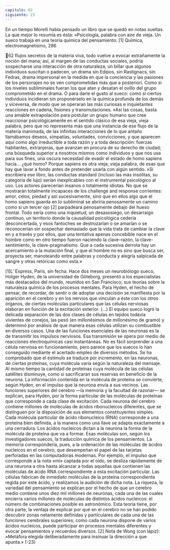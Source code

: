 ```yaml
---
capitulo: 62
siguiente: 23
---
```


En un tiempo Morelli había pensado un libro que se quedó en notas sueltas.
La que mejor lo resumía es ésta: «Psicología, palabra con aire de vieja. Un sueco
trabaja en una teoría química del pensamiento. [1] Química, electromagnetismo,
286

62
flujos secretos de la materia viva, todo vuelve a evocar extrañamente la noción
del mana; así, al margen de las conductas sociales, podría sospecharse una
interacción de otra naturaleza, un billar que algunos individuos suscitan o
padecen, un drama sin Edipos, sin Rastignacs, sin Fedras, drama impersonal en la
medida en que la conciencia y las pasiones de los personajes no se ven
comprometidas más que a posteriori. Como si los niveles subliminales fueran los
que atan y desatan el ovillo del grupo comprometido en el drama. O para darle
el gusto al sueco: como si ciertos individuos incidieran sin proponérselo en la
química profunda de los demás y viceversa, de modo que se operaran las más
curiosas e inquietantes reacciones en cadena, fisiones y transmutaciones.
»Así las cosas, basta una amable extrapolación para postular un grupo
humano que cree reaccionar psicológicamente en el sentido clásico de esa vieja,
vieja palabra, pero que no representa más que una instancia de ese flujo de la
materia inanimada, de las infinitas interacciones de lo que antaño llamábamos
deseos, simpatías, voluntades, convicciones, y que aparecen aquí como algo
irreductible a toda razón y a toda descripción: fuerzas habitantes, extranjeras,
que avanzan en procura de su derecho de ciudad; una búsqueda superior a
nosotros mismos como individuos y que nos usa para sus fines, una oscura
necesidad de evadir el estado de homo sapiens hacía... ¿qué homo? Porque
sapiens es otra vieja, vieja palabra, de esas que hay que lavar a fondo antes de
pretender usarla con algún sentido.
»Si escribiera ese libro, las conductas standard (incluso las más insólitas, su
categoría de lujo) serían inexplicables con el instrumental psicológico al uso. Los
actores parecerían insanos o totalmente idiotas. No que se mostrarán totalmente
incapaces de los challenge and response corrientes: amor, celos, piedad y así
sucesivamente, sino que en ellos algo que el homo sapiens guarda en lo
subliminal se abriría penosamente un camino como si un tercer ojo [2] parpadeara
penosamente debajo del hueso frontal. Todo sería como una inquietud, un
desasosiego, un desarraigo continuo, un territorio donde la causalidad
psicológica cedería desconcertada, y esos fantoches se destrozarían o se amarían
o se reconocerían sin sospechar demasiado que la vida trata de cambiar la clave
en y a través y por ellos, que una tentativa apenas concebible nace en el hombre
como en otro tiempo fueron naciendo la clave-razón, la clave-sentimiento, la
clave-pragmatismo. Que a cada sucesiva derrota hay un acercamiento a la
mutación final, y que el hombre no es sino que busca ser, proyecta ser,
manoteando entre palabras y conducta y alegría salpicada de sangre y otras
retóricas como esta.»

[1]L’ Express, París, sin fecha.
Hace dos meses un neurobiólogo sueco, Holger Hyden, de la universidad de Göteborg, presentó a los
especialistas más destacados del mundo, reunidos en San Francisco, sus teorías sobre la naturaleza
química de los procesos mentales. Para Hyden, el hecho de pensar, de recordar, de sentir o de adoptar
una decisión se manifiesta por la aparición en el cerebro y en los nervios que vinculan a éste con los otros
órganos, de ciertas moléculas particulares que las células nerviosas elaboran en función de la excitación
exterior. (...) El equipo sueco logró la delicada separación de las dos clases de células en tejidos todavía
vivientes de conejos, las pesó (en millonésimos de millonésimo de gramo) y determinó por análisis de
que manera esas células utilizan su combustible en diversos casos.
Una de las funciones esenciales de las neuronas es la de transmitir los impulsos nerviosos. Esa
transmisión se opera por medio de reacciones electroquímicas casi instantáneas. No es fácil sorprender a
una célula nerviosa en funcionamiento, pero parece que los suecos lo han conseguido mediante el
acertado empleo de diversos métodos.
Se ha comprobado que el estímulo se traduce por incremento, en las neuronas, de ciertas proteínas,
cuya molécula varía según la naturaleza del mensaje. Al mismo tiempo la cantidad de proteínas cuya
molécula de las células satélites disminuye, como si sacrificaran sus reservas en beneficio de la neurona.
La información contenida en la molécula de proteína se convierte, según Hyden, en el impulso que la
neurona envía a sus vecinos.
Las funciones superiores del cerebro —la memoria y la facultad de razonar— se explican, para
Hyden, por la forma particular de las moléculas de proteínas que corresponde a cada clase de excitación.
Cada neurona del cerebro contiene millones de moléculas de ácidos ribonucleicos diferentes, que se
distinguen por la disposición de sus elementos constituyentes simples. Cada molécula particular de ácido
ribonucleico (RNA) corresponde a una proteína bien definida, a la manera como una llave se adapta
exactamente a una cerradura. Los ácidos nucleicos dictan a la neurona la forma de la molécula de
proteína que va a formar. Esas moléculas son, según los investigadores suecos, la traducción química de
los pensamientos.
La memoria correspondería, pues, a la ordenación de las moléculas de ácidos nucleicos en el cerebro,
que desempeñan el papel de las tarjetas perforadas en las computadoras modernas. Por ejemplo, el
impulso que corresponde a la nota »mi» captada por el oído, se desliza rápidamente de una neurona a
otra hasta alcanzar a todas aquellas que contienen las moléculas de ácido RNA correspondiente a esta
excitación particular. Las células fabrican de inmediato moléculas de la proteína correspondiente regida
por este ácido, y realizamos la audición de dicha nota.
La riqueza, la variedad del pensamiento se explican por el hecho de que un cerebro medio contiene
unos diez mil millones de neuronas, cada una de las cuales encierra varios millones de moléculas de
distintos ácidos nucleicos: el número de combinaciones posible es astronómico. Esta teoría tiene, por otra
parte, la ventaja de explicar por qué en el cerebro no se han podido descubrir zonas netamente definidas
y particulares de cada una de las funciones cerebrales superiores; como cada neurona dispone de varios
ácidos nucleicos, puede participar en procesos mentales diferentes y evocar pensamientos y recuerdos
diversos.
[2] Nota de Wong (con lápiz): »Metáfora elegida deliberadamente para insinuar la dirección a que
apunta.»
(-23)
